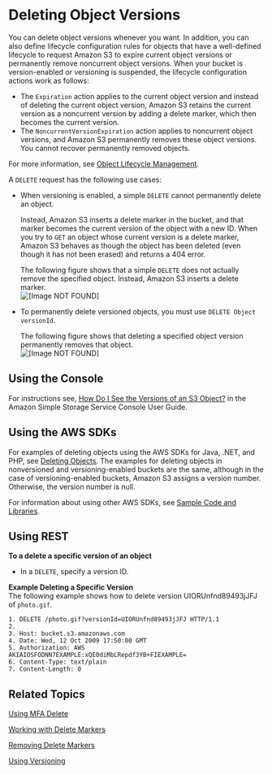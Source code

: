 # Deleting Object Versions<a name="DeletingObjectVersions"></a>

You can delete object versions whenever you want\. In addition, you can also define lifecycle configuration rules for objects that have a well\-defined lifecycle to request Amazon S3 to expire current object versions or permanently remove noncurrent object versions\. When your bucket is version\-enabled or versioning is suspended, the lifecycle configuration actions work as follows:
+ The `Expiration` action applies to the current object version and instead of deleting the current object version, Amazon S3 retains the current version as a noncurrent version by adding a delete marker, which then becomes the current version\.
+ The `NoncurrentVersionExpiration` action applies to noncurrent object versions, and Amazon S3 permanently removes these object versions\. You cannot recover permanently removed objects\.

For more information, see [Object Lifecycle Management](object-lifecycle-mgmt.md)\.

A `DELETE` request has the following use cases:
+ When versioning is enabled, a simple `DELETE` cannot permanently delete an object\. 

  Instead, Amazon S3 inserts a delete marker in the bucket, and that marker becomes the current version of the object with a new ID\. When you try to `GET` an object whose current version is a delete marker, Amazon S3 behaves as though the object has been deleted \(even though it has not been erased\) and returns a 404 error\. 

  The following figure shows that a simple `DELETE` does not actually remove the specified object\. Instead, Amazon S3 inserts a delete marker\.  
![\[Image NOT FOUND\]](http://docs.aws.amazon.com/AmazonS3/latest/dev/images/versioning_DELETE_versioningEnabled.png)
+ To permanently delete versioned objects, you must use `DELETE Object versionId`\.

  The following figure shows that deleting a specified object version permanently removes that object\.  
![\[Image NOT FOUND\]](http://docs.aws.amazon.com/AmazonS3/latest/dev/images/versioning_DELETE_versioningEnabled2.png)

## Using the Console<a name="delete-obj-version-version-enabled-console"></a>

For instructions see, [How Do I See the Versions of an S3 Object?](https://docs.aws.amazon.com/AmazonS3/latest/user-guide/view-object-versions.html) in the Amazon Simple Storage Service Console User Guide\. 

## Using the AWS SDKs<a name="delete-obj-version-version-enabled-bucket-sdks"></a>

For examples of deleting objects using the AWS SDKs for Java, \.NET, and PHP, see [Deleting Objects](DeletingObjects.md)\. The examples for deleting objects in nonversioned and versioning\-enabled buckets are the same, although in the case of versioning\-enabled buckets, Amazon S3 assigns a version number\. Otherwise, the version number is null\. 

For information about using other AWS SDKs, see [Sample Code and Libraries](https://aws.amazon.com/code/)\. 

## Using REST<a name="delete-obj-version-enabled-bucket-rest"></a>

**To a delete a specific version of an object**
+ In a `DELETE`, specify a version ID\.

**Example Deleting a Specific Version**  
The following example shows how to delete version UIORUnfnd89493jJFJ of `photo.gif`\.  

```
1. DELETE /photo.gif?versionId=UIORUnfnd89493jJFJ HTTP/1.1 
2. 
3. Host: bucket.s3.amazonaws.com
4. Date: Wed, 12 Oct 2009 17:50:00 GMT
5. Authorization: AWS AKIAIOSFODNN7EXAMPLE:xQE0diMbLRepdf3YB+FIEXAMPLE=
6. Content-Type: text/plain
7. Content-Length: 0
```

## Related Topics<a name="delete-obj-version-enabled-related-topics"></a>

 [Using MFA Delete](UsingMFADelete.md) 

 [Working with Delete Markers](DeleteMarker.md) 

 [Removing Delete Markers](RemDelMarker.md) 

 [Using Versioning](Versioning.md) 